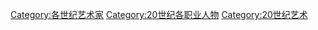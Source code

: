 [[Category:各世纪艺术家|Category:各世纪艺术家]]
[[Category:20世纪各职业人物|Category:20世纪各职业人物]]
[[Category:20世纪艺术|Category:20世纪艺术]]